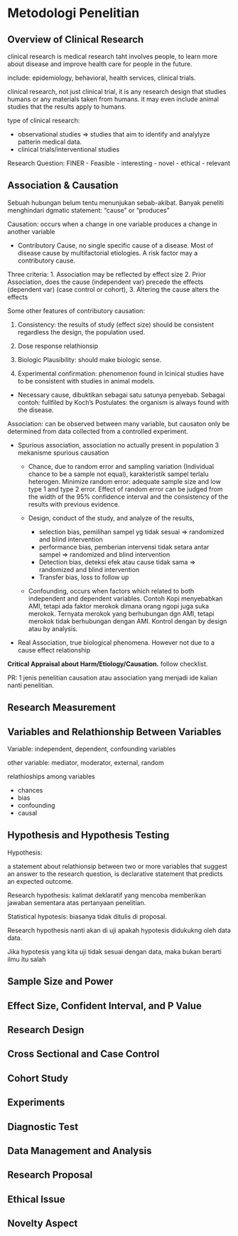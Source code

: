 # Metodologi Penelitian

## Overview of Clinical Research

clinical research is medical research taht involves people, to learn more about disease and improve health care for people in the future.

include: epidemiology, behavioral, health services, clinical trials.

clinical research, not just clinical trial, it is any research design that studies humans or any materials taken from humans. it may even include animal studies that the results apply to humans.

type of clinical research:

-   observational studies =\> studies that aim to identify and analylyze patterin medical data.
-   clinical trials/interventional studies

Research Question: FINER - Feasible - interesting - novel - ethical - relevant

## Association & Causation

Sebuah hubungan belum tentu menunjukan sebab-akibat. Banyak peneliti menghindari dgmatic statement: "cause" or "produces"

Causation: occurs when a change in one variable produces a change in another variable

-   Contributory Cause, no single specific cause of a disease. Most of disease cause by multifactorial etiologies. A risk factor may a contributory cause.

Three criteria: 1. Association may be reflected by effect size 2. Prior Association, does the cause (independent var) precede the effects (dependent var) (case control or cohort), 3. Altering the cause alters the effects

Some other features of contributory causation:

1.  Consistency: the results of study (effect size) should be consistent regardless the design, the population used.

2.  Dose response relathionsip

3.  Biologic Plausibility: should make biologic sense.

4.  Experimental confirmation: phenomenon found in lcinical studies have to be consistent with studies in animal models.

-   Necessary cause, dibuktikan sebagai satu satunya penyebab. Sebagai contoh: fullfiled by Koch's Postulates: the organism is always found with the disease.

Association: can be observed between many variable, but causaton only be determined from data collected from a controlled experiment.

-   Spurious association, association no actually present in population 3 mekanisme spurious causation

    -   Chance, due to random error and sampling variation (Individual chance to be a sample not equal), karakteristik sampel terlalu heterogen. Minimize random error: adequate sample size and low type 1 and type 2 error. Effect of random error can be judged from the width of the 95% confidence interval and the consistency of the results with previous evidence.

    -   Design, conduct of the study, and analyze of the results,

        -   selection bias, pemilihan sampel yg tidak sesuai =\> randomized and blind intervention
        -   performance bias, pemberian intervensi tidak setara antar sampel =\> randomized and blind intervention
        -   Detection bias, deteksi efek atau cause tidak sama =\> randomized and blind intervention
        -   Transfer bias, loss to follow up

    -   Confounding, occurs when factors which related to both independent and dependent variables. Contoh Kopi menyebabkan AMI, tetapi ada faktor merokok dimana orang ngopi juga suka merokok. Ternyata merokok yang berhubungan dgn AMI, tetapi merokok tidak berhubungan dengan AMI. Kontrol dengan by design atau by analysis.

-   Real Association, true biological phenomena. However not due to a cause effect relationship

**Critical Appraisal about Harm/Etiology/Causation.** follow checklist.

PR: 1 jenis penelitian causation atau association yang menjadi ide kalian nanti penelitian.

## Research Measurement

## Variables and Relathionship Between Variables

Variable: independent, dependent, confounding variables

other variable: mediator, moderator, external, random

relathioships among variables

-   chances
-   bias
-   confounding
-   causal

## Hypothesis and Hypothesis Testing

Hypothesis:

a statement about relathionsip between two or more variables that suggest an answer to the research question, is declarative statement that predicts an expected outcome.

Research hypothesis: kalimat deklaratif yang mencoba memberikan jawaban sementara atas pertanyaan penelitian.

Statistical hypotesis: biasanya tidak ditulis di proposal.

Research hypothesis nanti akan di uji apakah hypotesis didukukng oleh data data.

Jika hypotesis yang kita uji tidak sesuai dengan data, maka bukan berarti ilmu itu salah

## Sample Size and Power

## Effect Size, Confident Interval, and P Value

## Research Design

## Cross Sectional and Case Control

## Cohort Study

## Experiments

## Diagnostic Test

## Data Management and Analysis

## Research Proposal

## Ethical Issue

## Novelty Aspect
